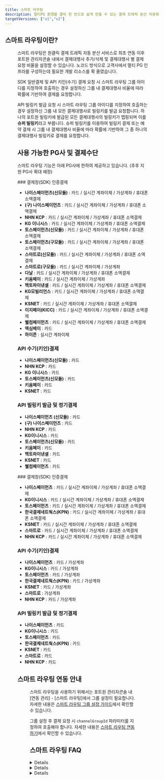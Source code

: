 ```yaml
---
title: 스마트 라우팅
description: 멀티PG 환경을 클릭 한 번으로 쉽게 만들 수 있는 결제 트래픽 분산 자동화 서비스 입니다.
targetVersions: ["v1","v2"]
---
```




## 스마트 라우팅이란?

<Figure src={Image2} width={1920} />

스마트 라우팅은 원클릭 결제 트래픽 자동 분산 서비스로 최초 연동 이후 포트원 관리자콘솔 내에서
결제대행사 추가/삭제 및 결제대행사 별 결제 요청 비율을 설정할 수 있습니다.
노코드 방식으로 고객사에서 멀티 PG 인프라를 구성하는데 필요한 개발 리소스를 확 줄였습니다.

SDK 일반결제 및 API 키인(수기) 결제 요청 시 스마트 라우팅 그룹 아이디를 지정하여 호출하는 경우
설정하신 그룹 내 결제대행사 비율에 따라 확률에 기반하여 결제를 요청합니다.

API 빌링키 발급 요청 시 스마트 라우팅 그룹 아이디를 지정하여 호출하는 경우 설정하신 그룹 내
모든 결제대행사로 빌링키를 발급 요청합니다. 하나의 포트원 빌링키에 발급된 모든 결제대행사의 빌링키가
맵핑되며 이를 **슈퍼 빌링키**라고 부릅니다. 슈퍼 빌링키를 이용하여 빌링키 결제 또는 예약 결제 시
그룹 내 결제대행사 비율에 따라 확률에 기반하여 그 중 하나의 결제대행사 빌링키로 결제를 요청합니다.

## 사용 가능한 PG사 및 결제수단 <span id="available-pg" />

스마트 라우팅 기능은 아래 PG사에 한하여 제공하고 있습니다.
(추후 지원 PG사 확대 예정)

<VersionGate v="v1">
  ### 결제창(SDK) 인증결제

  - **나이스페이먼츠(신모듈)** : 카드 / 실시간 계좌이체 / 가상계좌 / 휴대폰 소액결제
  - **(구) 나이스페이먼츠** : 카드 / 실시간 계좌이체 / 가상계좌 / 휴대폰 소액결제
  - **NHN KCP** : 카드 / 실시간 계좌이체 / 가상계좌 / 휴대폰 소액결제
  - **KG 이니시스** : 카드 / 실시간 계좌이체 / 가상계좌 / 휴대폰 소액결제
  - **토스페이먼츠(신모듈)** : 카드 / 실시간 계좌이체 / 가상계좌 / 휴대폰 소액결제
  - **토스페이먼츠(구모듈)** : 카드 / 실시간 계좌이체 / 가상계좌 / 휴대폰 소액결제
  - **스마트로(신모듈)** : 카드 / 실시간 계좌이체 / 가상계좌 / 휴대폰 소액결제
  - **스마트로(구모듈)** : 카드 / 실시간 계좌이체 / 가상계좌
  - **다날** : 카드 / 실시간 계좌이체 / 가상계좌 / 휴대폰 소액결제
  - **키움페이** : 카드 / 실시간 계좌이체 / 가상계좌
  - **헥토파이낸셜** : 카드 / 실시간 계좌이체 / 가상계좌 / 휴대폰 소액결제
  - **KG모빌리언스** : 카드 / 실시간 계좌이체 / 가상계좌 / 휴대폰 소액결제
  - **KSNET** : 카드 / 실시간 계좌이체 / 가상계좌 / 휴대폰 소액결제
  - **이지페이(KICC)** : 카드 / 실시간 계좌이체 / 가상계좌 / 휴대폰 소액결제
  - **웰컴페이먼츠** : 카드 / 실시간 계좌이체 / 가상계좌 / 휴대폰 소액결제
  - **엑심베이** : 카드
  - **하이픈** : 실시간 계좌이체
  

  ### API 수기(키인)결제

  - **나이스페이먼츠(신모듈)** : 카드
  - **NHN KCP** : 카드
  - **KG 이니시스** : 카드
  - **토스페이먼츠(신모듈)** : 카드
  - **키움페이** : 카드
  - **KSNET** : 카드

  ### API 빌링키 발급 및 정기결제

  - **나이스페이먼츠 (신모듈)** : 카드
  - **(구) 나이스페이먼츠** : 카드
  - **NHN KCP** : 카드
  - **KG이니시스** : 카드
  - **토스페이먼츠(신모듈)** : 카드
  - **키움페이** : 카드
  - **헥토파이낸셜** : 카드
  - **KSNET** : 카드
  - **웰컴페이먼츠** : 카드

</VersionGate>

<VersionGate v="v2">
  ### 결제창(SDK) 인증결제

  - **나이스페이먼츠** : 카드 / 실시간 계좌이체 / 가상계좌 / 휴대폰 소액결제
  - **KG이니시스** : 카드 / 실시간 계좌이체 / 가상계좌 / 휴대폰 소액결제
  - **토스페이먼츠** : 카드 / 실시간 계좌이체 / 가상계좌 / 휴대폰 소액결제
  - **한국결제네트웍스(KPN)** : 카드 / 실시간 계좌이체 / 가상계좌 / 휴대폰 소액결제
  - **KSNET** : 카드 / 실시간 계좌이체 / 가상계좌 / 휴대폰 소액결제
  - **스마트로** : 카드 / 실시간 계좌이체 / 가상계좌 / 휴대폰 소액결제
  - **NHN KCP** : 카드 / 실시간 계좌이체 / 가상계좌 / 휴대폰 소액결제

  ### API 수기(키인)결제

  - **나이스페이먼츠** : 카드 / 가상계좌
  - **KG이니시스** : 카드 / 가상계좌
  - **토스페이먼츠** : 카드 / 가상계좌
  - **한국결제네트웍스(KPN)** : 카드 / 가상계좌
  - **KSNET** : 카드 / 가상계좌
  - **스마트로** : 가상계좌
  - **NHN KCP** : 카드 / 가상계좌

  ### API 빌링키 발급 및 정기결제

  - **나이스페이먼츠** : 카드
  - **KG이니시스** : 카드
  - **토스페이먼츠** : 카드
  - **한국결제네트웍스(KPN)** : 카드
  - **KSNET** : 카드
  - **스마트로** : 카드
  - **NHN KCP** : 카드
</VersionGate>

## 스마트 라우팅 연동 안내

<Figure src={Image1} />

스마트 라우팅을 사용하기 위해서는 포트원 관리자콘솔 내 \[연동 관리] - \[스마트 라우팅]에서 그룹 설정이 필요합니다.
자세한 내용은 [스마트 라우팅 그룹 설정 가이드](/opi/ko/extra/smart-routing/console-guide)에서 확인할 수 있습니다.

그룹 설정 후 결제 요청 시 `channelGroupId` 파라미터를 지정하여 호출해야 합니다.
자세한 내용은 [스마트 라우팅 연동하기](/opi/ko/extra/smart-routing/integration)에서 확인할 수 있습니다.

## 스마트 라우팅 FAQ

<Details>
  <Details.Summary> 스마트 라우팅 그룹 이용 시 지원되는 모든 결제수단을 사용할 수 있는건가요? </Details.Summary>

  <Details.Content>
    스마트 라우팅 그룹을 지정하여 결제 호출 시 결제 수단에 대한 제약은 없습니다.
    다만, 스마트 라우팅 이용 시 동일한 그룹 내에 설정된 채널은 가급적 동일한 결제수단으로 계약이 완료되어 있어야 합니다.

    ex) 카드 및 가상계좌 이용을 원하시는 경우 스마트 라우팅 그룹에서 사용할 모든 PG사와
    카드 및 가상계좌 사용 계약이 필요합니다.

    그렇지 않는 경우 결제 호출 시 결제 수단에 따라 에러가 리턴될 수 있으며, 결제창 호출이 불가능할 수 있습니다.
  </Details.Content>
</Details>

<Details>
  <Details.Summary> 간편결제도 스마트 라우팅 기능을 사용할 수 있나요? </Details.Summary>

  <Details.Content>
    **간편결제 허브형을 사용하시는 경우**, 결제대행사 별 계약에 따라 결제창에 표시되는 간편결제가 상이할 수 있습니다.

    **간편결제 다이렉트 호출을 사용하시는 경우**, 결제대행사 별 계약에 따라 결제 호출 시 에러가 리턴되며 결제창이
    호출되지 않을 수 있습니다. 가급적 결제대행사 별 동일한 간편결제 수단을 모두 계약하신 후 사용하시길 권장드립니다.

    단, **간편결제 직연동**의 경우 스마트 라우팅 기능을 제공하지 않습니다.
  </Details.Content>
</Details>

<Details>
  <Details.Summary> SDK(결제창) 빌링키 발급할 때도 사용하고 싶어요!</Details.Summary>

  <Details.Content>
    SDK(결제창) 빌링키 발급의 경우 해당 기능을 지원하지 않습니다. 빌링키 발급 시 스마트 라우팅 기능을 사용하고
    싶으신 경우 API 방식으로 빌링키를 발급하여 사용하시길 권장드립니다.
  </Details.Content>
</Details>
